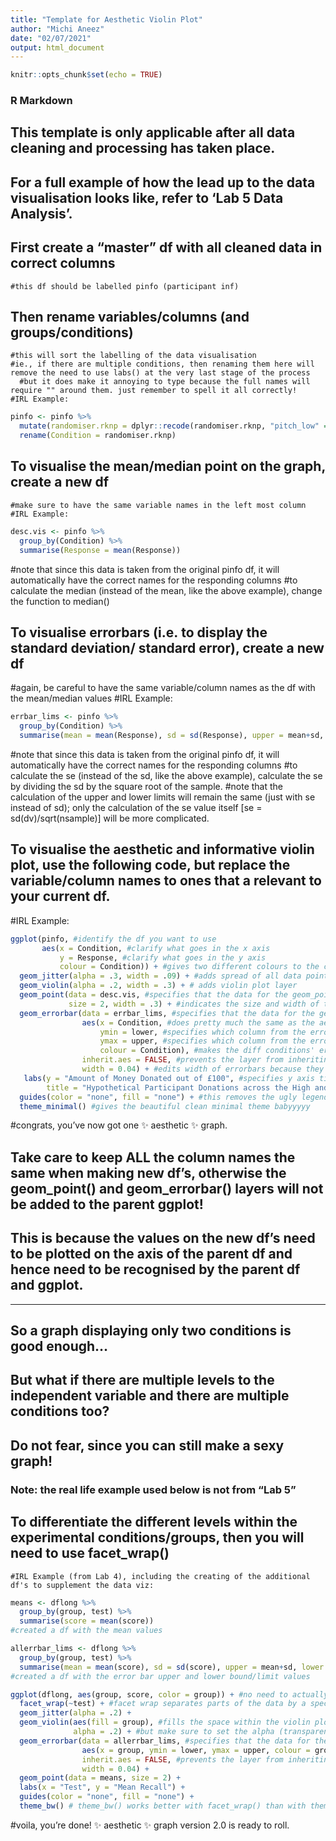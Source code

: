 ```yaml
---
title: "Template for Aesthetic Violin Plot"
author: "Michi Aneez"
date: "02/07/2021"
output: html_document
---
```


```r
knitr::opts_chunk$set(echo = TRUE)
```

### R Markdown

## This template is only applicable after all data cleaning and processing has taken place. 
## For a full example of how the lead up to the data visualisation looks like, refer to 'Lab 5 Data Analysis'. 

## First create a "master" df with all cleaned data in correct columns
    #this df should be labelled pinfo (participant inf)
## Then rename variables/columns (and groups/conditions)
    #this will sort the labelling of the data visualisation
    #ie., if there are multiple conditions, then renaming them here will remove the need to use labs() at the very last stage of the process
      #but it does make it annoying to type because the full names will require "" around them. just remember to spell it all correctly!
    #IRL Example:
```r
pinfo <- pinfo %>%
  mutate(randomiser.rknp = dplyr::recode(randomiser.rknp, "pitch_low" = "Low Anchor","pitch_high" = "High Anchor")) %>%
  rename(Condition = randomiser.rknp)
```

## To visualise the mean/median point on the graph, create a new df
    #make sure to have the same variable names in the left most column
    #IRL Example:
```r
desc.vis <- pinfo %>%
  group_by(Condition) %>% 
  summarise(Response = mean(Response))
 ```
#note that since this data is taken from the original pinfo df, it will automatically have the correct names for the responding columns
#to calculate the median (instead of the mean, like the above example), change the function to median()



## To visualise errorbars (i.e. to display the standard deviation/ standard error), create a new df
  #again, be careful to have the same variable/column names as the df with the mean/median values
  #IRL Example:
```r
errbar_lims <- pinfo %>%
  group_by(Condition) %>% 
  summarise(mean = mean(Response), sd = sd(Response), upper = mean+sd, lower = mean-sd)
 ```
#note that since this data is taken from the original pinfo df, it will automatically have the correct names for the responding columns
#to calculate the se (instead of the sd, like the above example), calculate the se by dividing the sd by the square root of the sample. 
  #note that the calculation of the upper and lower limits will remain the same (just with se instead of sd); only the calculation of the se value itself [se = sd(dv)/sqrt(nsample)] will be more complicated. 


## To visualise the aesthetic and informative violin plot, use the following code, but replace the variable/column names to ones that a relevant to your current df.
   #IRL Example:
```r
ggplot(pinfo, #identify the df you want to use
       aes(x = Condition, #clarify what goes in the x axis
           y = Response, #clarify what goes in the y axis
           colour = Condition)) + #gives two different colours to the conditions (n.b.: doesn't change  error bar colours)
  geom_jitter(alpha = .3, width = .09) + #adds spread of all data points, alpha indicates transparency 
  geom_violin(alpha = .2, width = .3) + # adds violin plot layer
  geom_point(data = desc.vis, #specifies that the data for the geom_point() layer will come from another df
             size = 2, width = .3) + #indicates the size and width of the median/mean point
  geom_errorbar(data = errbar_lims, #specifies that the data for the geom_errorbar() layer will come from another df
                aes(x = Condition, #does pretty much the same as the aes() for the ggplot(). because it's aesthetics.
                    ymin = lower, #specifies which column from the errorbar df will be lower bound
                    ymax = upper, #specifies which column from the errorbar df will be upper bound
                    colour = Condition), #makes the diff conditions' errorbars have diff colours, like the rest of the graph
                inherit.aes = FALSE, #prevents the layer from inheriting aesthetics from the parent plot
                width = 0.04) + #edits width of errorbars because they can be thicc sometimes
   labs(y = "Amount of Money Donated out of £100", #specifies y axis title
        title = "Hypothetical Participant Donations across the High and Low Anchor Conditions") + #gives graph a title
  guides(color = "none", fill = "none") + #this removes the ugly legend/key to the side indicating the groups
  theme_minimal() #gives the beautiful clean minimal theme babyyyyy
```

#congrats, you've now got one ✨ aesthetic ✨ graph. 

## Take care to keep ALL the column names the same when making new df's, otherwise the geom_point() and geom_errorbar() layers will not be added to the parent ggplot! 
## This is because the values on the new df's need to be plotted on the axis of the parent df and hence need to be recognised by the parent df and ggplot. 

---

## So a graph displaying only two conditions is good enough...
## But what if there are  multiple levels to the independent variable and there are multiple conditions too?
## Do not fear, since you can still make a sexy graph!
### Note: the real life example used below is not from "Lab 5"  


## To differentiate the different levels within the experimental conditions/groups, then you will need to use facet_wrap()
    #IRL Example (from Lab 4), including the creating of the additional df's to supplement the data viz:
```r
means <- dflong %>% 
  group_by(group, test) %>%
  summarise(score = mean(score))
#created a df with the mean values

allerrbar_lims <- dflong %>%
  group_by(group, test) %>%
  summarise(mean = mean(score), sd = sd(score), upper = mean+sd, lower = mean-sd)
#created a df with the error bar upper and lower bound/limit values

ggplot(dflong, aes(group, score, color = group)) + #no need to actually put "x = " or "y = " if listen in correct order
  facet_wrap(~test) + #facet wrap separates parts of the data by a specified group (i.e. "test" in this example)
  geom_jitter(alpha = .2) +
  geom_violin(aes(fill = group), #fills the space within the violin plot
              alpha = .2) + #but make sure to set the alpha (transparency) so that the geom_jitter() points are visible!
  geom_errorbar(data = allerrbar_lims, #specifies that the data for the geom_errorbar() layer will come from another df
                aes(x = group, ymin = lower, ymax = upper, colour = group), 
                inherit.aes = FALSE, #prevents the layer from inheriting aesthetics from the parent plot
                width = 0.04) + 
  geom_point(data = means, size = 2) +
  labs(x = "Test", y = "Mean Recall") +
  guides(color = "none", fill = "none") + 
  theme_bw() # theme_bw() works better with facet_wrap() than with theme_minimal(). but that may just be with this dataset so play around with themes anyway to find one that works best your current data viz!
```
#voila, you're done! ✨ aesthetic ✨ graph version 2.0 is ready to roll.
